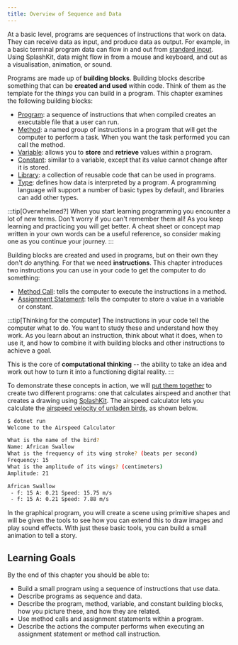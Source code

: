 ```yaml
---
title: Overview of Sequence and Data
---
```


<div class="not-content">
  <YouTube id="YqHnPh8jgD8" params="fs=1&modestbranding=1&rel=0&autoplay=1"/>
</div>

At a basic level, programs are sequences of instructions that work on data.
They can receive data as input, and produce data as output.
For example, in a basic terminal program data can flow in and out from [standard input](/book/part-0-getting-started/2-computer-use/1-concepts/09-streams).
Using SplashKit, data might flow in from a mouse and keyboard, and out as a visualisation, animation, or sound.

Programs are made up of **building blocks**.
Building blocks describe something that can be **created and used** within code.
Think of them as the template for the *things* you can build in a program.
This chapter examines the following building blocks:

- [Program](/book/part-1-instructions/1-sequence-and-data/1-concepts/00-program): a sequence of instructions that when compiled creates an executable file that a user can run.
- [Method](/book/part-1-instructions/1-sequence-and-data/1-concepts/02-method): a named group of instructions in a program that will get the computer to perform a task. When you want the task performed you can call the method.
- [Variable](/book/part-1-instructions/1-sequence-and-data/1-concepts/07-variable): allows you to **store** and **retrieve** values within a program.
- [Constant](/book/part-1-instructions/1-sequence-and-data/1-concepts/07-variable#constants): similar to a variable, except that its value cannot change after it is stored.
- [Library](/book/part-1-instructions/1-sequence-and-data/1-concepts/10-library): a collection of reusable code that can be used in programs.
- [Type](/book/part-1-instructions/1-sequence-and-data/1-concepts/06-type): defines how data is interpreted by a program. A programming language will support a number of basic types by default, and libraries can add other types.

:::tip[Overwhelmed?]
When you start learning programming you encounter a lot of new terms.
Don't worry if you can't remember them all!
As you keep learning and practicing you will get better.
A cheat sheet or concept map written in your own words can be a useful reference, so consider making one as you continue your journey.
:::

Building blocks are created and used in programs, but on their own they don't *do* anything.
For that we need **instructions**.
This chapter introduces two instructions you can use in your code to get the computer to do something:

- [Method Call](/book/part-1-instructions/1-sequence-and-data/1-concepts/03-method-call): tells the computer to execute the instructions in a method.
- [Assignment Statement](/book/part-1-instructions/1-sequence-and-data/1-concepts/08-assignment-statement): tells the computer to store a value in a variable or constant.

:::tip[Thinking for the computer]
The instructions in your code tell the computer what to do.
You want to study these and understand how they work.
As you learn about an instruction, think about what it does, when to use it, and how to combine it with building blocks and other instructions to achieve a goal.

This is the core of **computational thinking** -- the ability to take an idea and work out how to turn it into a functioning digital reality.
:::

To demonstrate these concepts in action, we will [put them together](/book/part-1-instructions/1-sequence-and-data/2-put-together/00-overview) to create two different programs: one that calculates airspeed and another that creates a drawing using [SplashKit](https://splashkit.io). The airspeed calculator lets you calculate the [airspeed velocity of unladen birds](https://www.youtube.com/watch?v=uio1J2PKzLI&ab_channel=6o18948oo3312612oo), as shown below.

```sh
$ dotnet run
Welcome to the Airspeed Calculator

What is the name of the bird?
Name: African Swallow
What is the frequency of its wing stroke? (beats per second)
Frequency: 15
What is the amplitude of its wings? (centimeters)
Amplitude: 21

African Swallow
 - f: 15 A: 0.21 Speed: 15.75 m/s
 - f: 15 A: 0.21 Speed: 7.88 m/s
```

In the graphical program, you will create a scene using primitive shapes and will be given the tools to see how you can extend this to draw images and play sound effects. With just these basic tools, you can build a small animation to tell a story.

## Learning Goals

By the end of this chapter you should be able to:

- Build a small program using a sequence of instructions that use data.
- Describe programs as sequence and data.
- Describe the program, method, variable, and constant building blocks, how you picture these, and how they are related.
- Use method calls and assignment statements within a program.
- Describe the actions the computer performs when executing an assignment statement or method call instruction.
